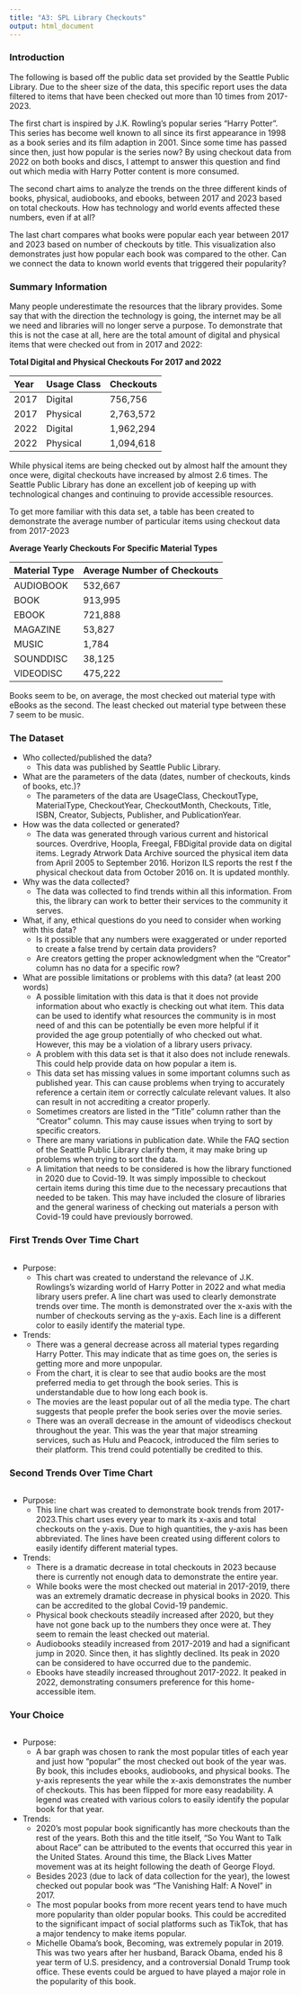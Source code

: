 ```yaml
---
title: "A3: SPL Library Checkouts"
output: html_document
---
```


### Introduction

The following is based off the public data set provided by the Seattle Public Library. Due to the sheer size of the data, this specific report uses the data filtered to items that have been checked out more than 10 times from 2017-2023.

The first chart is inspired by J.K. Rowling's popular series "Harry Potter". This series has become well known to all since its first appearance in 1998 as a book series and its film adaption in 2001. Since some time has passed since then, just how popular is the series now? By using checkout data from 2022 on both books and discs, I attempt to answer this question and find out which media with Harry Potter content is more consumed.

The second chart aims to analyze the trends on the three different kinds of books, physical, audiobooks, and ebooks, between 2017 and 2023 based on total checkouts. How has technology and world events affected these numbers, even if at all?

The last chart compares what books were popular each year between 2017 and 2023 based on number of checkouts by title. This visualization also demonstrates just how popular each book was compared to the other. Can we connect the data to known world events that triggered their popularity?

### Summary Information

Many people underestimate the resources that the library provides. Some say that with the direction the technology is going, the internet may be all we need and libraries will no longer serve a purpose. To demonstrate that this is not the case at all, here are the total amount of digital and physical items that were checked out from in 2017 and 2022:

**Total Digital and Physical Checkouts For 2017 and 2022**

|Year|Usage Class|Checkouts|
|:---|:---|:---|
2017|Digital|756,756|
2017|Physical|2,763,572|
2022|Digital|1,962,294|
2022|Physical|1,094,618|

While physical items are being checked out by almost half the amount they once were, digital checkouts have increased by almost 2.6 times. The Seattle Public Library has done an excellent job of keeping up with technological changes and continuing to provide accessible resources. 


To get more familiar with this data set, a table has been created to demonstrate the average number of particular items using checkout data from 2017-2023

**Average Yearly Checkouts For Specific Material Types**

|Material Type|Average Number of Checkouts|
|:---|:---|
|AUDIOBOOK|532,667|
|BOOK|913,995|
|EBOOK|721,888|
|MAGAZINE|53,827|
|MUSIC|1,784|
|SOUNDDISC|38,125|
|VIDEODISC|475,222|

Books seem to be, on average, the most checked out material type with eBooks as the second. The least checked out material type between these 7 seem to be music.

### The Dataset

- Who collected/published the data?  
  - This data was published by Seattle Public Library.
- What are the parameters of the data (dates, number of checkouts, kinds of books, etc.)?
  - The parameters of the data are UsageClass, CheckoutType, MaterialType, CheckoutYear, CheckoutMonth, Checkouts, Title, ISBN, Creator, Subjects, Publisher, and PublicationYear.
- How was the data collected or generated?  
  - The data was generated through various current and historical sources. Overdrive, Hoopla, Freegal, FBDigital provide data on digital items. Legrady Atrwork Data Archive sourced the physical item data from April 2005 to September 2016. Horizon ILS reports the rest f the physical checkout data from October 2016 on. It is updated monthly.
- Why was the data collected?  
  - The data was collected to find trends within all this information. From this, the library can work to better their services to the community it serves.
- What, if any, ethical questions do you need to consider when working with this data? 
  - Is it possible that any numbers were exaggerated or under reported to create a false trend by certain data providers?
  - Are creators getting the proper acknowledgment when the "Creator" column has no data for a specific row?
- What are possible limitations or problems with this data? (at least 200 words)
  - A possible limitation with this data is that it does not provide information about who exactly is checking out what item. This data can be used to identify what resources the community is in most need of and this can be potentially be even more helpful if it provided the age group potentially of who checked out what. However, this may be a violation of a library users privacy. 
  - A problem with this data set is that it also does not include renewals. This could help provide data on how popular a item is.
  - This data set has missing values in some important columns such as published year. This can cause problems when trying to accurately reference a certain item or correctly calculate relevant values. It also can result in not accrediting a creator properly.
  - Sometimes creators are listed in the "Title" column rather than the "Creator" column. This may cause issues when trying to sort by specific creators.
  - There are many variations in publication date. While the FAQ section of the Seattle Public Library clarify them, it may make bring up problems when trying to sort the data.
  - A limitation that needs to be considered is how the library functioned in 2020 due to Covid-19. It was simply impossible to checkout certain items during this time due to the necessary precautions that needed to be taken. This may have included the closure of libraries and the general wariness of checking out materials a person with Covid-19 could have previously borrowed.

### First Trends Over Time Chart

```r
```

- Purpose:
  - This chart was created to understand the relevance of J.K. Rowlings's wizarding world of Harry Potter in 2022 and what media library users prefer. A line chart was used to clearly demonstrate trends over time. The month is demonstrated over the x-axis with the number of checkouts serving as the y-axis. Each line is a different color to easily identify the material type. 

- Trends:
  - There was a general decrease across all material types regarding Harry Potter. This may indicate that as time goes on, the series is getting more and more unpopular.
  - From the chart, it is clear to see that audio books are the most preferred media to get through the book series. This is understandable due to how long each book is.
  - The movies are the least popular out of all the media type. The chart suggests that people prefer the book series over the movie series.
  - There was an overall decrease in the amount of videodiscs checkout throughout the year. This was the year that major streaming services, such as Hulu and Peacock, introduced the film series to their platform. This trend could potentially be credited to this.

### Second Trends Over Time Chart

```r
```

- Purpose:
  - This line chart was created to demonstrate book trends from 2017-2023.This chart uses every year to mark its x-axis and total checkouts on the y-axis. Due to high quantities, the y-axis has been abbreviated. The lines have been created using different colors to easily identify different material types.

- Trends:
  - There is a dramatic decrease in total checkouts in 2023 because there is currently not enough data to demonstrate the entire year.
  - While books were the most checked out material in 2017-2019, there was an extremely dramatic decrease in physical books in 2020. This can be accredited to the global Covid-19 pandemic. 
  - Physical book checkouts steadily increased after 2020, but they have not gone back up to the numbers they once were at. They seem to remain the least checked out material. 
  - Audiobooks steadily increased from 2017-2019 and had a significant jump in 2020. Since then, it has slightly declined. Its peak in 2020 can be considered to have occurred due to the pandemic.
  - Ebooks have steadily increased throughout 2017-2022. It peaked in 2022, demonstrating consumers preference for this home-accessible item.

### Your Choice

```r
```

- Purpose:
  - A bar graph was chosen to rank the most popular titles of each year and just how "popular" the most checked out book of the year was. By book, this includes ebooks, audiobooks, and physical books. The y-axis represents the year while the x-axis demonstrates the number of checkouts. This has been flipped for more easy readability. A legend was created with various colors to easily identify the popular book for that year.

- Trends:
  - 2020's most popular book significantly has more checkouts than the rest of the years. Both this and the title itself, "So You Want to Talk about Race" can be attributed to the events that occurred this year in the United States. Around this time, the Black Lives Matter movement was at its height following the death of George Floyd.
  - Besides 2023 (due to lack of data collection for the year), the lowest checked out popular book was "The Vanishing Half: A Novel" in 2017.
  - The most popular books from more recent years tend to have much more popularity than older popular books. This could be accredited to the significant impact of social platforms such as TikTok, that has a major tendency to make items popular.
  - Michelle Obama's book, Becoming, was extremely popular in 2019. This was two years after her husband, Barack Obama, ended his 8 year term of U.S. presidency, and a controversial Donald Trump took office. These events could be argued to have played a major role in the popularity of this book.
